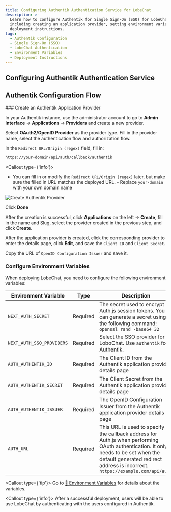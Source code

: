 ```yaml
---
title: Configuring Authentik Authentication Service for LobeChat
description: >-
  Learn how to configure Authentik for Single Sign-On (SSO) for LobeChat,
  including creating an application provider, setting environment variables, and
  deployment instructions.
tags:
  - Authentik Configuration
  - Single Sign-On (SSO)
  - LobeChat Authentication
  - Environment Variables
  - Deployment Instructions
---
```


## Configuring Authentik Authentication Service

## Authentik Configuration Flow

<Steps>
  ### Create an Authentik Application Provider

In your Authentik instance, use the administrator account to go to **Admin Interface** -> **Applications** -> **Providers** and create a new provider.

Select **OAuth2/OpenID Provider** as the provider type. Fill in the provider name, select the authentication flow and authorization flow.

In the `Redirect URL/Origin (regex)` field, fill in:

```bash
https://your-domain/api/auth/callback/authentik
```

<Callout type={'info'}>
  - You can fill in or modify the `Redirect URL/Origin (regex)` later, but make sure the filled in
  URL matches the deployed URL. - Replace `your-domain` with your own domain name
</Callout>

<Image
  alt="Create Authentik Provider"
  inStep
  src="https://github.com/lobehub/lobe-chat/assets/67304509/4244634e-5f68-48d5-aac0-e5f4b06d1c4b"
/>

Click **Done**

After the creation is successful, click **Applications** on the left -> **Create**, fill in the name and Slug, select the provider created in the previous step, and click **Create**.

After the application provider is created, click the corresponding provider to enter the details page, click **Edit**, and save the `Client ID` and `Client Secret`.

Copy the URL of `OpenID Configuration Issuer` and save it.

### Configure Environment Variables

When deploying LobeChat, you need to configure the following environment variables:

| Environment Variable | Type | Description |
| --- | --- | --- |
| `NEXT_AUTH_SECRET` | Required | The secret used to encrypt Auth.js session tokens. You can generate a secret using the following command: `openssl rand -base64 32` |
| `NEXT_AUTH_SSO_PROVIDERS` | Required | Select the SSO provider for LoboChat. Use `authentik` for Authentik. |
| `AUTH_AUTHENTIK_ID` | Required | The Client ID from the Authentik application provider details page |
| `AUTH_AUTHENTIK_SECRET` | Required | The Client Secret from the Authentik application provider details page |
| `AUTH_AUTHENTIK_ISSUER` | Required | The OpenID Configuration Issuer from the Authentik application provider details page |
| `AUTH_URL` | Required | This URL is used to specify the callback address for Auth.js when performing OAuth authentication. It only needs to be set when the default generated redirect address is incorrect. `https://example.com/api/auth` |

  <Callout type={'tip'}>
    Go to  [📘 Environment Variables](/docs/self-hosting/environment-variable#Authentik) for details about the variables.

</Callout>
</Steps>

<Callout type={'info'}>
  After a successful deployment, users will be able to use LobeChat by authenticating with the users
  configured in Authentik.
</Callout>
